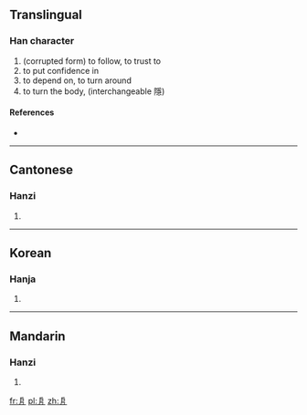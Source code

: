 ==Translingual==

===Han character===
{{Han char|rn=4|rad=丿|as=05|sn=6|four=|canj=竹尸一尸 (HSMS)}}

# (corrupted form) to follow, to trust to
# to put confidence in
# to depend on, to turn around
# to turn the body, (interchangeable 隱)

====References====
* {{Han ref|kx=0083.011|hdz=10038.080|uh=3406|ud=13318}}

----

==Cantonese==

===Hanzi===
{{yue-hanzi|jyut=|y=jaan2}}

# {{defn|lang=yue|sort=丿05}}

----

==Korean==

===Hanja===
{{ko-hanja|hangeul=은|rv=eun|mr=ŭn|y=un|eumhun=돌아오다|ehrv=dolaoda|ehmr=tolaoda|ehy=tolaota}}
# {{defn|lang=ko|sort=丿05}}

----

==Mandarin==

===Hanzi===
{{cmn-hanzi|pin=[[yǐn]] ([[yin3]])|wg=yin<sup>3</sup>}}

# {{defn|lang=cmn|sort=丿05}}

[[fr:㐆]]
[[pl:㐆]]
[[zh:㐆]]